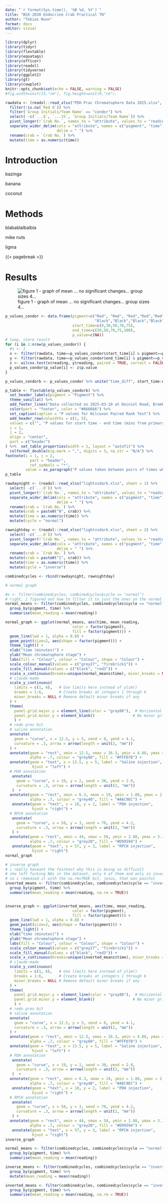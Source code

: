 ```yaml
---
date: "`r format(Sys.time(), '%B %d, %Y')`"
title: "BSX-2030 Endocrine Crab Practical TN"
author: "Tobias Nunn"
format: docx
editor: visual
---
```


```r
library(dplyr)
library(tidyr)
library(flextable)
library(equatags)
library(officer)
library(readxl)
library(tidyverse)
library(ggplot2)
library(gt)
library(cowplot)
knitr::opts_chunk$set(echo = FALSE, warning = FALSE)
#fig.width=unit(15,"cm"), fig.height=unit(9,"cm"),
```

```r

rawdata <- (readxl::read_xlsx("PDH Prac Chromatophore Data 2025.xlsx", sheet = "Light Mon PM") %>% 
  filter(!is.na(`Red 0`)) %>% 
  filter(`Group Initials/Team Name` == "condor") %>% 
  select( -c(`...8`, `...15`, `Group Initials/Team Name`)) %>% 
  pivot_longer(!`Crab No.`, names_to = "attribute", values_to = "reading")) %>% 
  separate_wider_delim(cols = "attribute", names = c("pigment", "time"),
                       delim = " ") %>% 
  rename(crab = `Crab No.`) %>% 
  mutate(time = as.numeric(time))
```

# Introduction

bazinga

banana

coconut

# Methods

blabablalbalbla

mike nuts

ligma

{{< pagebreak >}}

# Results

![figure 1 - graph of mean ... no significant changes... group sizes 4...](goodgraph.png)

```r
p_values_condor <- data.frame(pigment=c("Red", "Red", "Red","Red","Red", 
                                        "Black","Black","Black","Black","Black"), 
                              start_time=c(0,30,50,70,75),
                              end_time=c(30,50,70,75,100),
                              p_value=c(NA))
# loop, store result
for (i in 1:nrow(p_values_condor)) {
  #i <- 1
  x <- filter(rawdata, time==p_values_condor$start_time[i] & pigment==p_values_condor$pigment[i])
  y <- filter(rawdata, time==p_values_condor$end_time[i] & pigment==p_values_condor$pigment[i])
  z <- wilcox.test(x$reading, y$reading, paired = TRUE, correct = FALSE, alternative = "t")
  p_values_condor$p_value[i] <- z$p.value
}

p_values_condorb <- p_values_condor %>% unite("time_diff", start_time:end_time, sep = " - ") %>% pivot_wider(names_from = time_diff, values_from = p_value)

p_table <- flextable(p_values_condorb) %>% 
  set_header_labels(pigment = "Pigment") %>% 
  theme_vanilla() %>% 
  add_footer_lines("Data collected on 2025-03-10 at Deiniol Road, Brambell Building, 1st Floor Lab B1") %>% 
  color(part = "footer", color = "#666666") %>% 
  set_caption(caption = "P values for Wilcoxon Paired Rank Test") %>% 
  add_header_row(colwidths = c(1, 5),
  values = c("", "P values for start time - end time (mins from primary injection)")) %>% align(
  i = 1,
  j = 2,
  align = "center",
  part = c("header")
) %>%  set_table_properties(width = 1, layout = "autofit") %>% 
  colformat_double(big.mark = ",", digits = 3, na_str = "N/A") %>%
footnote(i = 1, j = 2,
           part = "header",
           ref_symbols = "*",
         value = as_paragraph("P values taken between pairs of times when measurements were taken for a Wilcoxon Paired Rank Test"))
p_table
```

```r

rawdaynight <- (readxl::read_xlsx("lightvsdark.xlsx", sheet = 1) %>% 
  select( -c(`...8`)) %>% 
  pivot_longer(!`Crab No.`, names_to = "attribute", values_to = "reading")) %>% 
  separate_wider_delim(cols = "attribute", names = c("pigment", "time"),
                       delim = " ") %>% 
  rename(crab = `Crab No.`) %>% 
  mutate(crab = paste0("N", crab)) %>% 
  mutate(time = as.numeric(time)) %>% 
  mutate(cycle = "normal")

rawnightday <- (readxl::read_xlsx("lightvsdark.xlsx", sheet = 2) %>% 
  select( -c(`...8`)) %>% 
  pivot_longer(!`Crab No.`, names_to = "attribute", values_to = "reading")) %>% 
  separate_wider_delim(cols = "attribute", names = c("pigment", "time"),
                       delim = " ") %>% 
  rename(crab = `Crab No.`) %>% 
  mutate(crab = paste0("I", crab)) %>% 
  mutate(time = as.numeric(time)) %>% 
  mutate(cycle = "inverse")

combinedcycles <- rbind(rawdaynight, rawnightday)

# normal graph 

#x <- filter(combinedcycles, combinedcycles$cycle == "normal")
# right, i figured out how to filter it to just the ones on the normal cycle, but i think i need to do the means thing again, because otherwise there are going to be like 100 lines on the thing.
normal_means <- filter(combinedcycles, combinedcycles$cycle == "normal") %>%
  group_by(pigment, time) %>%
  summarise(mean_reading = mean(reading))

normal_graph <- ggplot(normal_means, aes(time, mean_reading, 
                              color = factor(pigment), 
                              fill = factor(pigment))) +
  geom_line(lwd = 1, alpha = 0.8) +
  geom_point(size=2, aes(shape = factor(pigment))) +
  theme_light() +
  xlab("time (minutes)") +
  ylab("Mean chromatophore stage") +
  labs(fill = "Colour", colour = "Colour", shape = "Colour") +
  scale_colour_manual(values = c("grey27", "firebrick1")) +
  scale_fill_manual(values = c("black", "red3")) +
  scale_x_continuous(breaks=unique(normal_means$time), minor_breaks = NULL) +
  # claude-made
  scale_y_continuous(
    limits = c(1, 6),   # Use limits here instead of ylim()
    breaks = 1:6,       # Create breaks at integers 1 through 6
    minor_breaks = NULL # Remove default minor breaks if any
  ) +
  theme(
    panel.grid.major.y = element_line(color = "gray80"),  # Horizontal major gridlines
    panel.grid.minor.y = element_blank()                 # No minor gridlines
    ) +
  # redo prev bit
  # saline annotation
  annotate(
    geom = "curve", x = 12.5, y = 5, xend = 0, yend = 4.1, 
    curvature = .3, arrow = arrow(length = unit(2, "mm"))
  ) + 
  annotate(geom = "rect", xmin = 12.5, xmax = 26.3, ymin = 4.88, ymax = 5.1,
           alpha = .7, colour = "grey60", fill = "#FFFD78") +
  annotate(geom = "text", x = 13.5, y = 5, label = "Saline injection",
            hjust = "left") + 
  # PDH annotation
   annotate(
     geom = "curve", x = 19, y = 2, xend = 30, yend = 2.9, 
     curvature = .3, arrow = arrow(length = unit(2, "mm"))
   )  + 
  annotate(geom = "rect", xmin = 6.3, xmax = 19, ymin = 1.88, ymax = 2.1,
           alpha = .7, colour = "grey40", fill = "#A6C9EC") +
   annotate(geom = "text", x = 18, y = 2, label = "PDH injection",
            hjust = "right") +
  # RPCH annotation
   annotate(
     geom = "curve", x = 58, y = 3, xend = 70, yend = 4.2, 
     curvature = .3, arrow = arrow(length = unit(2, "mm"))
   ) + 
  annotate(geom = "rect", xmin = 44, xmax = 58, ymin = 2.88, ymax = 3.1,
           alpha = .7, colour = "grey20", fill = "#D99594") +
   annotate(geom = "text", x = 57, y = 3, label = "RPCH injection",
            hjust = "right")
normal_graph

# inverse graph
# i really haveant the faintest why this is being so difficult
# she left fucking NAs in the dataset, only 4 of them and only in inverted, wtf
# so i remedied it with the na.rm=TRUE bit, jesus, that was painful
inverted_means <- filter(combinedcycles, combinedcycles$cycle == "inverse") %>% 
  group_by(pigment, time) %>%
  summarise(mean_reading = mean(reading, na.rm = TRUE))


inverse_graph <- ggplot(inverted_means, aes(time, mean_reading, 
                              color = factor(pigment), 
                              fill = factor(pigment))) +
  geom_line(lwd = 1, alpha = 0.8) +
  geom_point(size=2, aes(shape = factor(pigment))) +
  theme_light() +
  xlab("time (minutes)") +
  ylab("Mean chromatophore stage") +
  labs(fill = "Colour", colour = "Colour", shape = "Colour") +
  scale_colour_manual(values = c("grey27", "firebrick1")) +
  scale_fill_manual(values = c("black", "red3")) +
  scale_x_continuous(breaks=unique(inverted_means$time), minor_breaks = NULL) +
  # claude-made
  scale_y_continuous(
    limits = c(1, 6),   # Use limits here instead of ylim()
    breaks = 1:6,       # Create breaks at integers 1 through 6
    minor_breaks = NULL # Remove default minor breaks if any
  ) +
  theme(
    panel.grid.major.y = element_line(color = "gray80"),  # Horizontal major gridlines
    panel.grid.minor.y = element_blank()                 # No minor gridlines
    ) +
  # redo prev bit
  # saline annotation
  annotate(
    geom = "curve", x = 12.5, y = 5, xend = 0, yend = 4.1, 
    curvature = .3, arrow = arrow(length = unit(2, "mm"))
  ) + 
  annotate(geom = "rect", xmin = 12.5, xmax = 26.3, ymin = 4.88, ymax = 5.1,
           alpha = .7, colour = "grey60", fill = "#FFFD78") +
  annotate(geom = "text", x = 13.5, y = 5, label = "Saline injection",
            hjust = "left") + 
  # PDH annotation
   annotate(
     geom = "curve", x = 19, y = 2, xend = 30, yend = 2.9, 
     curvature = .3, arrow = arrow(length = unit(2, "mm"))
   )  + 
  annotate(geom = "rect", xmin = 6.3, xmax = 19, ymin = 1.88, ymax = 2.1,
           alpha = .7, colour = "grey40", fill = "#A6C9EC") +
   annotate(geom = "text", x = 18, y = 2, label = "PDH injection",
            hjust = "right") +
  # RPCH annotation
   annotate(
     geom = "curve", x = 58, y = 3, xend = 70, yend = 4.2, 
     curvature = .3, arrow = arrow(length = unit(2, "mm"))
   ) + 
  annotate(geom = "rect", xmin = 44, xmax = 58, ymin = 2.88, ymax = 3.1,
           alpha = .7, colour = "grey20", fill = "#D99594") +
   annotate(geom = "text", x = 57, y = 3, label = "RPCH injection",
            hjust = "right")
inverse_graph
```

```r

normal_means <- filter(combinedcycles, combinedcycles$cycle == "normal") %>%
  group_by(pigment, time) %>%
  summarise(mean_reading = mean(reading))

inverse_means <- filter(combinedcycles, combinedcycles$cycle == "inverse") %>% 
  group_by(pigment, time) %>% 
  mutate(mean_reading = mean(reading))

inverted_means <- filter(combinedcycles, combinedcycles$cycle == "inverse") %>% 
  group_by(pigment, time) %>%
  summarise(mean_reading = mean(reading, na.rm = TRUE))

```
